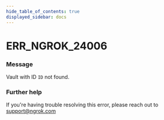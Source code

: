 ```yaml
---
hide_table_of_contents: true
displayed_sidebar: docs
---
```



# ERR_NGROK_24006

### Message

Vault with ID `ID` not found.

<ErrorDetails error="err_ngrok_24006" />

### Further help

If you're having trouble resolving this error, please reach out to [support@ngrok.com](mailto:support@ngrok.com?subject=Help%20with%20ERR_NGROK_24006)
